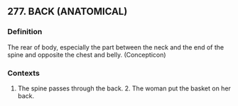 ## 277. BACK (ANATOMICAL)
### Definition
The rear of body, especially the part between the neck and the end of the spine and opposite the chest and belly.  (Concepticon)

### Contexts
1. The spine passes through the back. 2. The woman put the basket on her back.

